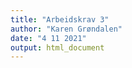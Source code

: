 ```yaml
---
title: "Arbeidskrav 3"
author: "Karen Grøndalen"
date: "4 11 2021"
output: html_document
---
```


```r

```

